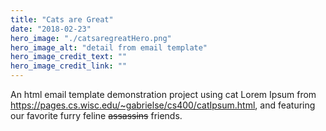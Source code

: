 ```yaml
---
title: "Cats are Great"
date: "2018-02-23"
hero_image: "./catsaregreatHero.png"
hero_image_alt: "detail from email template"
hero_image_credit_text: ""
hero_image_credit_link: ""
---
```


An html email template demonstration project using cat Lorem Ipsum from https://pages.cs.wisc.edu/~gabrielse/cs400/catIpsum.html, and featuring our favorite furry feline <span style="text-decoration: line-through;"> assassins</span> friends.
